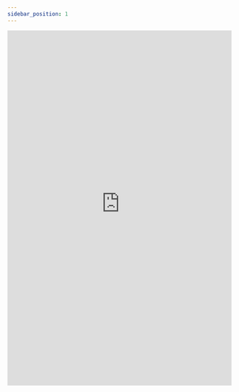 ```yaml
--- 
sidebar_position: 1
---
```


<embed
      src="https://redback-operations.github.io/redback-documentation/pdf/Redback_Operations_-_Requirements_Gathering_&_Options_Paper.pdf"
      type="application/pdf"
      width="100%"
      height="800px"
/>
